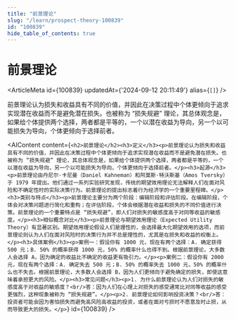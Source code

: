 ```yaml
---
title: "前景理论"
slug: "/learn/prospect-theory-100839"
id: "100839"
hide_table_of_contents: true
---
```



# 前景理论

<ArticleMeta id={100839} updatedAt={'2024-09-12 20:11:49'} alias={`[]`} />
<div className='border-solid border-b border-t-0 my-4 border-[var(--ifm-color-gray-300)]' />

前景理论认为损失和收益具有不同的价值，并因此在决策过程中个体更倾向于追求实现潜在收益而不是避免潜在损失。也被称为 “损失规避” 理论，其总体观念是，如果给个体提供两个选择，两者都是平等的，一个以潜在收益为导向，另一个以可能损失为导向，个体更倾向于选择前者。

<AIContent content={`<h2>前景理论</h2><h3>定义</h3><p>前景理论认为损失和收益具有不同的价值，并因此在决策过程中个体更倾向于追求实现潜在收益而不是避免潜在损失。也被称为 “损失规避” 理论，其总体观念是，如果给个体提供两个选择，两者都是平等的，一个以潜在收益为导向，另一个以可能损失为导向，个体更倾向于选择前者。</p><h3>起源</h3><p>前景理论由丹尼尔·卡尼曼（Daniel Kahneman）和阿莫斯·特沃斯基（Amos Tversky）于 1979 年提出。他们通过一系列实验研究发现，传统的期望效用理论无法解释人们在面对风险和不确定性时的实际决策行为。前景理论的提出标志着行为经济学的一个重要里程碑。</p><h3>类别与特点</h3><p>前景理论主要分为两个阶段：编辑阶段和评估阶段。在编辑阶段，个体会对决策问题进行简化和重构；在评估阶段，个体会根据潜在收益和损失的不同价值进行决策。前景理论的一个重要特点是 “损失规避”，即人们对损失的敏感度高于对同等收益的敏感度。</p><h3>相似概念对比</h3><p>前景理论与期望效用理论（Expected Utility Theory）有显著区别。期望效用理论假设人们是理性的，会选择最大化期望效用的选项，而前景理论则认为人们在面对风险时的决策行为并不总是理性的，尤其是在损失和收益的权衡上。</p><h3>具体案例</h3><p>案例一：假设你有 1000 元，现在有两个选择：A. 确定获得 500 元；B. 50% 的概率获得 1000 元，50% 的概率什么也得不到。根据前景理论，大多数人会选择 A，因为确定的收益比不确定的收益更有吸引力。</p><p>案例二：假设你有 2000 元，现在有两个选择：A. 确定失去 500 元；B. 50% 的概率失去 1000 元，50% 的概率什么也不失去。根据前景理论，大多数人会选择 B，因为人们更倾向于避免确定的损失，即使这意味着承担更大的风险。</p><h3>常见问题</h3><p>1. 为什么前景理论认为人们对损失的敏感度高于对收益的敏感度？<br/>答：因为人们在心理上对损失的感受通常比对同等收益的感受更强烈，这种现象被称为 “损失规避”。</p><p>2. 前景理论如何影响投资决策？<br/>答：投资者可能会因为害怕损失而避免高风险高收益的投资，或者在面对亏损时不愿意及时止损，从而导致更大的损失。</p>`} id={100839} />
